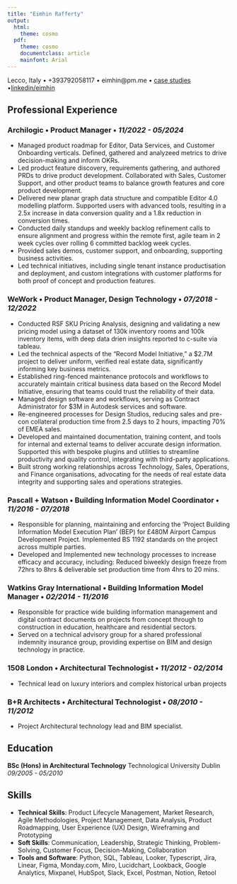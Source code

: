 ```yaml
---
title: "Eimhin Rafferty"
output:
  html:
    theme: cosmo
  pdf:
    theme: cosmo
    documentclass: article
    mainfont: Arial
--- 
```

<!-- # Eimhin Rafferty -->
Lecco, Italy • +393792058117 • eimhin@pm.me • [case studies](http://www.eimhin.co/pm-portfolio) •[linkedin/eimhin](https://www.linkedin.com/in/eimhin-rafferty)

## Professional Experience

### Archilogic • Product Manager • *11/2022 - 05/2024*  

- Managed product roadmap for Editor, Data Services, and Customer Onboarding verticals. Defined, gathered and analyzeed metrics to drive decision-making and inform OKRs.
- Led product feature discovery, requirements gathering, and authored PRDs to drive product development. Collaborated with Sales, Customer Support, and other product teams to balance growth features and core product development.
- Delivered new planar graph data structure and compatible Editor 4.0 modelling platform. Supported users with advanced tools, resulting in a 2.5x increase in data conversion quality and a 1.8x reduction in conversion times.
- Conducted daily standups and weekly backlog refinement calls to ensure alignment and progress within the remote first, agile team in 2 week cycles over rolling 6 committed backlog week cycles.
- Provided sales demos, customer support, and onboarding, supporting business activities.
- Led technical initiatives, including single tenant instance productisation and deployment, and custom integrations with customer platforms for both proof of concept and production features.

### WeWork • Product Manager, Design Technology • *07/2018 - 12/2022*

- Conducted RSF SKU Pricing Analysis, designing and validating a new pricing model using a dataset of 130k inventory rooms and 100k inventory items, with deep data drien insights reported to c-suite via tableau. 
- Led the technical aspects of the "Record Model Initiative," a $2.7M project to deliver uniform, verified real estate data, significantly informing key business metrics.
- Established ring-fenced maintenance protocols and workflows to accurately maintain critical business data based on the Record Model Initiative, ensuring that teams could trust the reliability of their data.
- Managed design software and workflows, serving as Contract Administrator for $3M in Autodesk services and software.
- Re-engineered processes for Design Studios, reducing sales and pre-con collateral production time from 2.5 days to 2 hours, impacting 70% of EMEA sales.
- Developed and maintained documentation, training content, and tools for internal and external teams to deliver accurate design information. Supported this with bespoke plugins and utilities to streamline productivity and quality control, integrating with third-party applications.
- Built strong working relationships across Technology, Sales, Operations, and Finance organisations, advocating for the needs of real estate data integrity and supporting sales and operations strategies.

### Pascall + Watson • Building Information Model Coordinator • *11/2016 - 07/2018*

- Responsible for planning, maintaining and enforcing the 'Project Building Information Model Execution Plan' (BEP) for £480M Airport Campus Development Project. Implemented BS 1192 standards on the project across multiple parties.
- Developed and Implemented new technology processes to increase efficacy and accuracy, including: Reduced biweekly design freeze from 72hrs to 8hrs & deliverable set production time from 4hrs to 20 mins.

### Watkins Gray International • Building Information Model Manager • *02/2014 - 11/2016*

- Responsible for practice wide building information management and digital contract documents on projects from concept through to construction in education, healthcare and residential sectors.
- Served on a technical advisory group for a shared professional indemnity insurance group, providing expertise on BIM and design technology in practice.

### 1508 London • Architectural Technologist • *11/2012 - 02/2014*

- Technical lead on luxury interiors and complex historical urban projects

### B+R Architects • Architectural Technologist • *08/2010 - 11/2012*

- Project Architectural technology lead and BIM specialist.

## Education

**BSc (Hons) in Architectural Technology** 
Technological University Dublin *09/2005 - 05/2010*

## Skills

- **Technical Skills**: Product Lifecycle Management, Market Research, Agile Methodologies, Project Management, Data Analysis, Product Roadmapping, User Experience (UX) Design, Wireframing and Prototyping
- **Soft Skills**: Communication, Leadership, Strategic Thinking, Problem-Solving, Customer Focus, Decision-Making, Collaboration
- **Tools and Software**: Python, SQL, Tableau, Looker, Typescript, Jira, Linear, Figma, Monday.com, Miro, Lucidchart, Lookback, Google Analytics, Mixpanel, HubSpot, Slack, Excel, Postman, Notion, Retool
